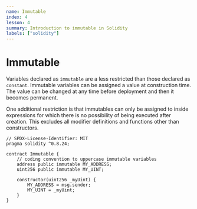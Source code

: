 ```yaml
---
name: Immutable
index: 4
lesson: 4
summary: Introduction to immutable in Solidity
labels: ["solidity"]
---
```


# Immutable

Variables declared as `immutable` are a less restricted than those declared as `constant`. Immutable variables can be assigned a value at construction time. The value can be changed at any time before deployment and then it becomes permanent.

One additional restriction is that immutables can only be assigned to inside expressions for which there is no possibility of being executed after creation. This excludes all modifier definitions and functions other than constructors.

```solidity
// SPDX-License-Identifier: MIT
pragma solidity ^0.8.24;

contract Immutable {
    // coding convention to uppercase immutable variables
    address public immutable MY_ADDRESS;
    uint256 public immutable MY_UINT;

    constructor(uint256 _myUint) {
        MY_ADDRESS = msg.sender;
        MY_UINT = _myUint;
    }
}
```
